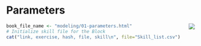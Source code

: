 # Parameters {#parameters}

<div style="float:right;">[![](www/icons/edit.png)](https://github.com/ProjectMOSAIC/MOSAIC-Calculus/blob/main/modeling/01-parameters.Rmd)</div>

```r
book_file_name <- "modeling/01-parameters.html"
# Initialize skill file for the Block
cat("link, exercise, hash, file, skill\n", file="Skill_list.csv")
```
